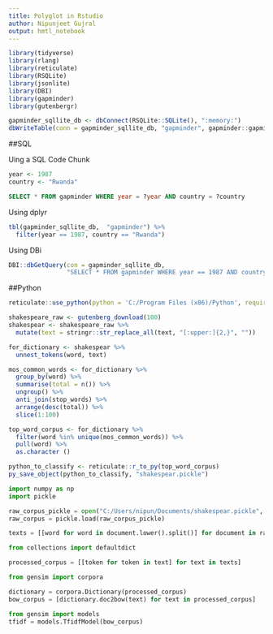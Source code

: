 ---
title: Polyglot in Rstudio
author: Nipunjeet Gujral
output: hmtl_notebook
---

```{r setup, include=FALSE}
library(tidyverse)
library(rlang)
library(reticulate)
library(RSQLite)
library(jsonlite)
library(DBI)
library(gapminder)
library(gutenbergr)
```

```{r}
gapminder_sqllite_db <- dbConnect(RSQLite::SQLite(), ":memory:")
dbWriteTable(conn = gapminder_sqllite_db, "gapminder", gapminder::gapminder)
```

##SQL

Uing a SQL Code Chunk
```{r}
year <- 1987
country <- "Rwanda"
```

```{sql, connection = gapminder_sqllite_db, output.var = "quried_gapminder_data"}
SELECT * FROM gapminder WHERE year = ?year AND country = ?country
```


Using dplyr
```{r}
tbl(gapminder_sqllite_db,  "gapminder") %>% 
  filter(year == 1987, country == "Rwanda")
```


Using DBi
```{r}
DBI::dbGetQuery(con = gapminder_sqllite_db, 
                "SELECT * FROM gapminder WHERE year == 1987 AND country == 'Rwanda'")
```


##Python 

```{r}
reticulate::use_python(python = 'C:/Program Files (x86)/Python', required = TRUE)
```

```{r}
shakespeare_raw <- gutenberg_download(100) 
shakespear <- shakespeare_raw %>% 
  mutate(text = stringr::str_replace_all(text, "[:upper:]{2,}", ""))

for_dictionary <- shakespear %>% 
  unnest_tokens(word, text)

mos_common_words <- for_dictionary %>% 
  group_by(word) %>% 
  summarise(total = n()) %>% 
  ungroup() %>% 
  anti_join(stop_words) %>% 
  arrange(desc(total)) %>% 
  slice(1:100)

top_word_corpus <- for_dictionary %>% 
  filter(word %in% unique(mos_common_words)) %>% 
  pull(word) %>% 
  as.character ()

python_to_classify <- reticulate::r_to_py(top_word_corpus)
py_save_object(python_to_classify, "shakespear.pickle")

```



```{python engine.path = 'C:/Users/nipun/Anaconda3/python'}
import numpy as np
import pickle

raw_corpus_pickle = open("C:/Users/nipun/Documents/shakespear.pickle", "rb")
raw_corpus = pickle.load(raw_corpus_pickle)

texts = [[word for word in document.lower().split()] for document in raw_corpus]

from collections import defaultdict

processed_corpus = [[token for token in text] for text in texts]

from gensim import corpora

dictionary = corpora.Dictionary(processed_corpus)
bow_corpus = [dictionary.doc2bow(text) for text in processed_corpus]

from gensim import models
tfidf = models.TfidfModel(bow_corpus)

```















